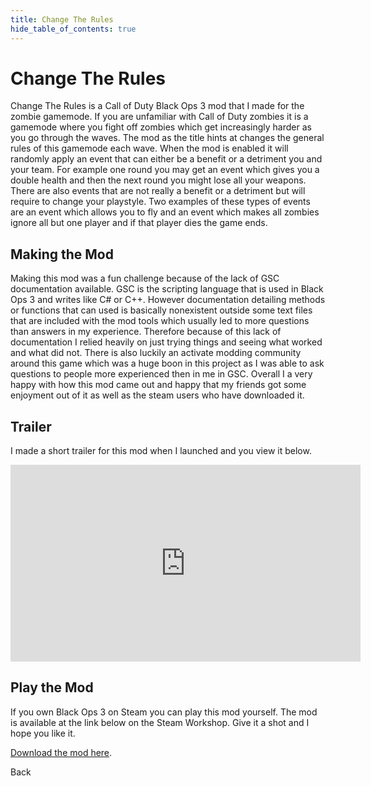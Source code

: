 ```yaml
---
title: Change The Rules
hide_table_of_contents: true
---
```



# Change The Rules 
Change The Rules is a Call of Duty Black Ops 3 mod that I made for the zombie gamemode. If you are unfamiliar with Call of Duty zombies it is a gamemode where you fight off zombies which get increasingly harder as you go through the waves. The mod as the title hints at changes the general rules of this gamemode each wave. When the mod is enabled it will randomly apply an event that can either be a benefit or a detriment you and your team. For example one round you may get an event which gives you a double health and then the next round you might lose all your weapons. There are also events that are not really a benefit or a detriment but will require to change your playstyle. Two examples of these types of events are an event which allows you to fly and an event which makes all zombies ignore all but one player and if that player dies the game ends. 

## Making the Mod
Making this mod was a fun challenge because of the lack of GSC documentation available. GSC is the scripting language that is used in Black Ops 3 and writes like C# or C++. However documentation detailing methods or functions that can used is basically nonexistent outside some text files that are included with the mod tools which usually led to more questions than answers in my experience. Therefore because of this lack of documentation I relied heavily on just trying things and seeing what worked and what did not. There is also luckily an activate modding community around this game which was a huge boon in this project as I was able to ask questions to people more experienced then in me in GSC. Overall I a very happy with how this mod came out and happy that my friends got some enjoyment out of it as well as the steam users who have downloaded it.

## Trailer
I made a short trailer for this mod when I launched and you view it below. 
<iframe width="560" height="315" src="https://www.youtube.com/embed/c54Te5e5iPo" title="YouTube video player" frameborder="0" allow="accelerometer; autoplay; clipboard-write; encrypted-media; gyroscope; picture-in-picture; web-share" allow="fullscreen"></iframe>

## Play the Mod
If you own Black Ops 3 on Steam you can play this mod yourself. The mod is available at the link below on the Steam Workshop. Give it a shot and I hope you like it. 

[Download the mod here](https://steamcommunity.com/sharedfiles/filedetails/?id=2842245738).

<div className='buttonCenter'>
    <Link
        className="buttonsStyle"
        to="/projects/">
        Back
    </Link>
</div>